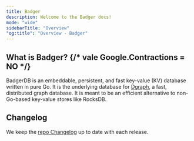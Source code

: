 ```yaml
---
title: Badger
description: Welcome to the Badger docs!
mode: "wide"
sidebarTitle: "Overview"
"og:title": "Overview - Badger"
---
```


## What is Badger? {/* vale Google.Contractions = NO */}

BadgerDB is an embeddable, persistent, and fast key-value (KV) database written
in pure Go. It is the underlying database for [Dgraph](/dgraph/overview), a
fast, distributed graph database. It is meant to be an efficient alternative to
non-Go-based key-value stores like RocksDB.

## Changelog

We keep the
[repo Changelog]({variables.repos.badger}/blob/main/CHANGELOG.md)
up to date with each release.
